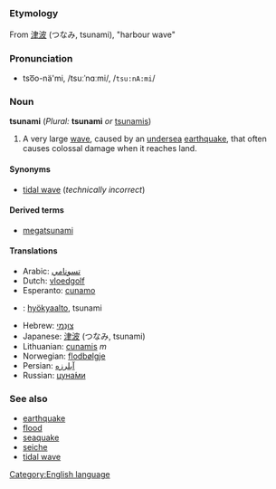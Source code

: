 =={{en}}==
[[Category:English language]]
===Etymology===
From {{ja}} [[津波]] (つなみ, tsunami), "harbour wave"

===Pronunciation===
*tso͞o-nä'mi, /tsuːˈnɑːmi/, /<tt>tsu:nA:mi</tt>/

===Noun===
'''tsunami''' (''Plural:'' '''tsunami''' ''or'' [[tsunamis]])

#A very large [[wave]], caused by an [[undersea]] [[earthquake]], that often causes colossal damage when it reaches land.

====Synonyms====
*[[tidal wave]] (''technically incorrect'')

====Derived terms====
*[[megatsunami]]

====Translations====
*Arabic: [[تسونامي]]
*Dutch: [[vloedgolf]]
*Esperanto: [[cunamo]]
*{{fi}}: [[hyökyaalto]], tsunami
*Hebrew: [[צונמי|צוּנַמי]]
*Japanese: [[津波]] (つなみ, tsunami)
*Lithuanian: [[cunamis]] ''m''
*Norwegian: [[flodbølgje]]<!-- nynorsk, not sure about bokmaal -->
*Persian: [[ابلرزه|آبلرزه]]
*Russian: [[цунами|цуна́ми]]

===See also===
*[[earthquake]]
*[[flood]]
*[[seaquake]]
*[[seiche]]
*[[tidal wave]]